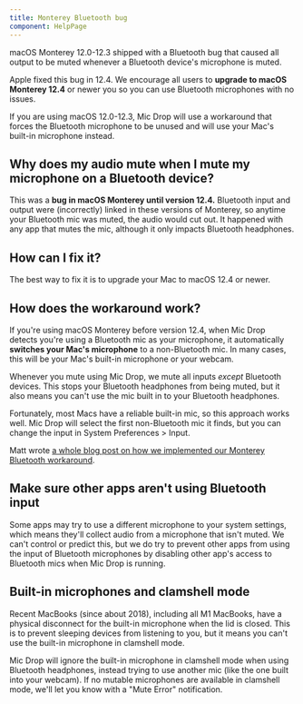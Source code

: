 ```yaml
---
title: Monterey Bluetooth bug
component: HelpPage
---
```



<Panel>

macOS Monterey 12.0-12.3 shipped with a Bluetooth bug that caused all output to be muted whenever a Bluetooth device's microphone is muted.

Apple fixed this bug in 12.4. We encourage all users to **upgrade to macOS Monterey 12.4** or newer you so you can use Bluetooth microphones with no issues.

If you are using macOS 12.0-12.3, Mic Drop will use a workaround that forces the Bluetooth microphone to be unused and will use your Mac's built-in microphone instead.

## Why does my audio mute when I mute my microphone on a Bluetooth device?

This was a **bug in macOS Monterey until version 12.4.** Bluetooth input and output were (incorrectly) linked in these versions of Monterey, so anytime your Bluetooth mic was muted, the audio would cut out. It happened with any app that mutes the mic, although it only impacts Bluetooth headphones.

## How can I fix it?

The best way to fix it is to upgrade your Mac to macOS 12.4 or newer.

## How does the workaround work?

If you're using macOS Monterey before version 12.4, when Mic Drop detects you're using a Bluetooth mic as your microphone, it automatically **switches your Mac's microphone** to a non-Bluetooth mic. In many cases, this will be your Mac's built-in microphone or your webcam.

Whenever you mute using Mic Drop, we mute all inputs _except_ Bluetooth devices. This stops your Bluetooth headphones from being muted, but it also means you can't use the mic built in to your Bluetooth headphones.

Fortunately, most Macs have a reliable built-in mic, so this approach works well. Mic Drop will select the first non-Bluetooth mic it finds, but you can change the input in System Preferences > Input.

Matt wrote [a whole blog post on how we implemented our Monterey Bluetooth workaround](https://octopusthink.com/blog/2022-01-26-how-we-fixed-the-mic-on-macos-monterey).

## Make sure other apps aren't using Bluetooth input

Some apps may try to use a different microphone to your system settings, which means they'll collect audio from a microphone that isn't muted. We can't control or predict this, but we do try to prevent other apps from using the input of Bluetooth microphones by disabling other app's access to Bluetooth mics when Mic Drop is running.

## Built-in microphones and clamshell mode

Recent MacBooks (since about 2018), including all M1 MacBooks, have a physical disconnect for the built-in microphone when the lid is closed. This is to prevent sleeping devices from listening to you, but it means you can't use the built-in microphone in clamshell mode.

Mic Drop will ignore the built-in microphone in clamshell mode when using Bluetooth headphones, instead trying to use another mic (like the one built into your webcam). If no mutable microphones are available in clamshell mode, we'll let you know with a "Mute Error" notification.

</Panel>
